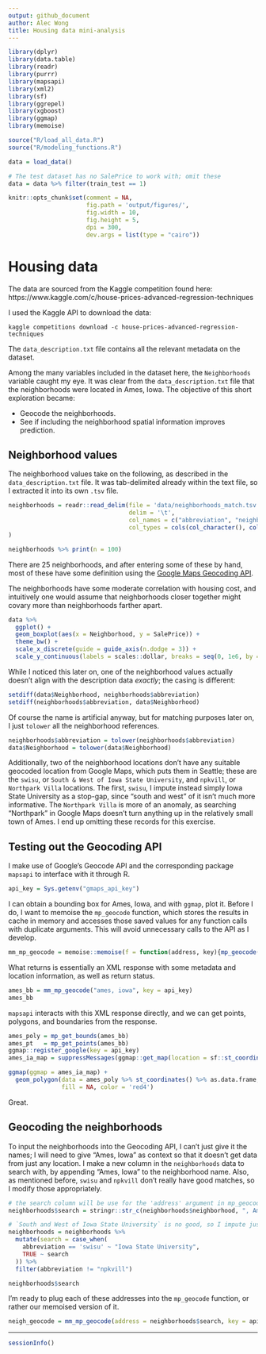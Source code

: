```yaml
---
output: github_document
author: Alec Wong
title: Housing data mini-analysis
---
```


```r
library(dplyr)
library(data.table)
library(readr)
library(purrr)
library(mapsapi)
library(xml2)
library(sf)
library(ggrepel)
library(xgboost)
library(ggmap)
library(memoise)

source("R/load_all_data.R")
source("R/modeling_functions.R")

data = load_data()

# The test dataset has no SalePrice to work with; omit these
data = data %>% filter(train_test == 1)

knitr::opts_chunk$set(comment = NA, 
                      fig.path = 'output/figures/', 
                      fig.width = 10, 
                      fig.height = 5, 
                      dpi = 300, 
                      dev.args = list(type = "cairo"))
```

# Housing data

The data are sourced from the Kaggle competition found here: https://www.kaggle.com/c/house-prices-advanced-regression-techniques

I used the Kaggle API to download the data:

```
kaggle competitions download -c house-prices-advanced-regression-techniques
```

The `data_description.txt` file contains all the relevant metadata on the
dataset.

Among the many variables included in the dataset here, the `Neighborhoods`
variable caught my eye. It was clear from the `data_description.txt` file that
the neighborhoods were located in Ames, Iowa. The objective of this short
exploration became:

* Geocode the neighborhoods.
* See if including the neighborhood spatial information improves prediction.

## Neighborhood values

The neighborhood values take on the following, as described in the
`data_description.txt` file. It was tab-delimited already within the text file,
so I extracted it into its own `.tsv` file.

```r
neighborhoods = readr::read_delim(file = 'data/neighborhoods_match.tsv', 
                                  delim = '\t', 
                                  col_names = c("abbreviation", "neighborhood"),
                                  col_types = cols(col_character(), col_character())
)

neighborhoods %>% print(n = 100)
```

There are 25 neighborhoods, and after entering some of these by hand, most of
these have some definition using the
[Google Maps Geocoding API](https://developers.google.com/maps/documentation/geocoding/intro).

The neighborhoods have some moderate correlation with housing cost, and
intuitively one would assume that neighborhoods closer together might covary
more than neighborhoods farther apart.

```r
data %>% 
  ggplot() + 
  geom_boxplot(aes(x = Neighborhood, y = SalePrice)) + 
  theme_bw() + 
  scale_x_discrete(guide = guide_axis(n.dodge = 3)) + 
  scale_y_continuous(labels = scales::dollar, breaks = seq(0, 1e6, by = 1e5))
```

While I noticed this later on, one of the neighborhood values actually doesn't
align with the description data *exactly*; the casing is different:

```r
setdiff(data$Neighborhood, neighborhoods$abbreviation)
setdiff(neighborhoods$abbreviation, data$Neighborhood)
```

Of course the name is artificial anyway, but for matching purposes later on, I
just `tolower` all the neighborhood references.

```r
neighborhoods$abbreviation = tolower(neighborhoods$abbreviation)
data$Neighborhood = tolower(data$Neighborhood)
```

Additionally, two of the neighborhood locations don't have any suitable geocoded
location from Google Maps, which puts them in Seattle; these are the `swisu`, or
`South & West of Iowa State University`, and `npkvill`, or `Northpark Villa`
locations. The first, `swisu`, I impute instead simply Iowa State University as
a stop-gap, since "south and west" of it isn't much more informative. The
`Northpark Villa` is more of an anomaly, as searching "Northpark" in Google Maps
doesn't turn anything up in the relatively small town of Ames. I end up omitting
these records for this exercise.

## Testing out the Geocoding API

I make use of Google's Geocode API and the corresponding package `mapsapi` to
interface with it through R.

```r
api_key = Sys.getenv("gmaps_api_key")
```

I can obtain a bounding box for Ames, Iowa, and with `ggmap`, plot it. Before I
do, I want to memoise the `mp_geocode` function, which stores the results in
cache in memory and accesses those saved values for any function calls with
duplicate arguments. This will avoid unnecessary calls to the API as I develop.

```r
mm_mp_geocode = memoise::memoise(f = function(address, key){mp_geocode(address, key = api_key)})
```

What returns is essentially an XML response with some metadata and location
information, as well as return status.

```r
ames_bb = mm_mp_geocode("ames, iowa", key = api_key)
ames_bb
```

`mapsapi` interacts with this XML response directly, and we can get points, polygons, and boundaries from the response.

```r
ames_poly = mp_get_bounds(ames_bb)
ames_pt   = mp_get_points(ames_bb)
ggmap::register_google(key = api_key)
ames_ia_map = suppressMessages(ggmap::get_map(location = sf::st_coordinates(ames_pt), zoom = 12, source = 'google', messaging = FALSE)) 

ggmap(ggmap = ames_ia_map) + 
  geom_polygon(data = ames_poly %>% st_coordinates() %>% as.data.frame, aes(x = X, y = Y),
               fill = NA, color = 'red4')
```

Great.

## Geocoding the neighborhoods

To input the neighborhoods into the Geocoding API, I can't just give it the
names; I will need to give "Ames, Iowa" as context so that it doesn't get data
from just any location. I make a new column in the `neighborhoods` data to
search with, by appending "Ames, Iowa" to the neighborhood name. Also, as
mentioned before, `swisu` and `npkvill` don't really have good matches, so I
modify those appropriately.

```r
# the search column will be use for the 'address' argument in mp_geocode
neighborhoods$search = stringr::str_c(neighborhoods$neighborhood, ", Ames Iowa")

# `South and West of Iowa State University` is no good, so I impute just the university name
neighborhoods = neighborhoods %>%
  mutate(search = case_when(
    abbreviation == 'swisu' ~ "Iowa State University",
    TRUE ~ search
  )) %>% 
  filter(abbreviation != "npkvill")

neighborhoods$search

```

I'm ready to plug each of these addresses into the `mp_geocode` function, or
rather our memoised version of it.

```r
neigh_geocode = mm_mp_geocode(address = neighborhoods$search, key = api_key)
```


---

```r
sessionInfo()
```
